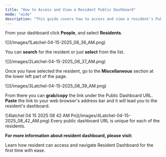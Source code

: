 ```yaml
---
title: "How to Access and View a Resident Public Dashboard"
mode: "wide"
description: "This guide covers how to access and view a resident's Public Dashboard. The dashboard gives you a real-time view of a resident’s work order, including updates, scheduling details, and communication history—making it easy to stay informed and provide support when needed."
---
```


From your dashboard click **People**, and select **Residents**.

<Frame>
  ![](/images/1Latchel-04-15-2025_08_36_AM.png)
</Frame>

You can **search** for the resident or just **select** from the list.

<Frame>
  ![](/images/2Latchel-04-15-2025_08_37_AM.png)
</Frame>

Once you have selected the resident, go to the **Miscellaneous** section at the lower left part of the page.

<Frame>
  ![](/images/3Latchel-04-15-2025_08_39_AM.png)
</Frame>

From there you can **grab/copy** the link under the Public Dashboard URL. **Paste** the link to your web browser's address bar and it will lead you to the resident's dashboard.

<Frame>
  ![4latchel 04 15 2025 08 42 AM Pn](/images/4Latchel-04-15-2025_08_42_AM.png)
</Frame>

<Tip>
  Every public dashboard URL is unique for each of the residents.
</Tip>

**For more information about resident dashboard, please visit:**

<Card title="Resident Dashboard Overview" icon="chalkboard-user" iconType="duotone" href="/s/topic/0TO5e000000h9wrGAA/Resident-Dashboard-Overview">
  Learn how resident can access and navigate Resident Dashboard for the first time with ease.
</Card>